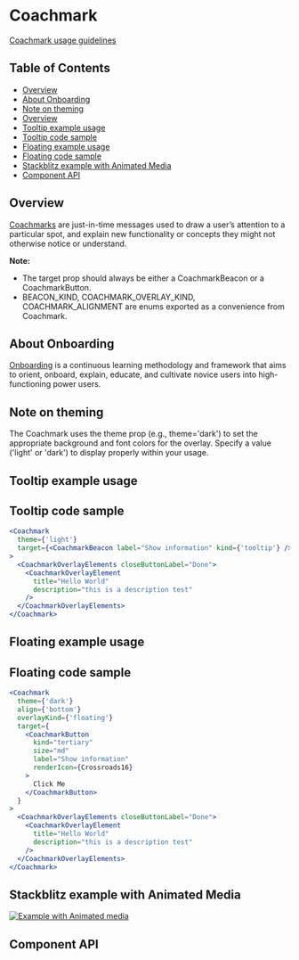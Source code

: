 
<Meta title="Coachmark" component={Coachmark} />

# Coachmark

[Coachmark usage guidelines](https://pages.github.ibm.com/carbon/ibm-products/components/onboarding/coachmark/usage/)

## Table of Contents

- [Overview](#overview)
- [About Onboarding](#about-onboarding)
- [Note on theming](#note-on-theming)
- [Overview](#overview)
- [Tooltip example usage](#tooltip-example-usage)
- [Tooltip code sample](#tooltip-code-sample)
- [Floating example usage](#floating-example-usage)
- [Floating code sample](#floating-code-sample)
- [Stackblitz example with Animated Media](#stackblitz-example-with-animated-media)
- [Component API](#component-api)

## Overview

[Coachmarks](https://pages.github.ibm.com/carbon/ibm-products/components/onboarding/coachmark/usage)
are just-in-time messages used to draw a user’s attention to a particular spot,
and explain new functionality or concepts they might not otherwise notice or
understand.

**Note:**

- The target prop should always be either a CoachmarkBeacon or a
  CoachmarkButton.
- BEACON_KIND, COACHMARK_OVERLAY_KIND, COACHMARK_ALIGNMENT are enums exported as
  a convenience from Coachmark.

## About Onboarding

[Onboarding](https://pages.github.ibm.com/security/security-design/department/end-to-end-experiences/onboarding/overview/)
is a continuous learning methodology and framework that aims to orient, onboard,
explain, educate, and cultivate novice users into high-functioning power users.

## Note on theming

The Coachmark uses the theme prop (e.g., theme='dark') to set the appropriate
background and font colors for the overlay. Specify a value ('light' or 'dark')
to display properly within your usage.

## Tooltip example usage

<Canvas className="coachmarkExample" withSource="none">
  <div className="CoachmarkBaseExampleUsage">
    <Story of={CoachmarkStories.tooltip} />
  </div>
</Canvas>

## Tooltip code sample

```jsx
<Coachmark
  theme={'light'}
  target={<CoachmarkBeacon label="Show information" kind={'tooltip'} />}
>
  <CoachmarkOverlayElements closeButtonLabel="Done">
    <CoachmarkOverlayElement
      title="Hello World"
      description="this is a description test"
    />
  </CoachmarkOverlayElements>
</Coachmark>
```

## Floating example usage

<Canvas className="coachmarkExample" withSource="none">
  <div className="CoachmarkBaseExampleUsage">
    <Story of={CoachmarkStories.floating} />
  </div>
</Canvas>

## Floating code sample

```jsx
<Coachmark
  theme={'dark'}
  align={'bottom'}
  overlayKind={'floating'}
  target={
    <CoachmarkButton
      kind="tertiary"
      size="md"
      label="Show information"
      renderIcon={Crossroads16}
    >
      Click Me
    </CoachmarkButton>
  }
>
  <CoachmarkOverlayElements closeButtonLabel="Done">
    <CoachmarkOverlayElement
      title="Hello World"
      description="this is a description test"
    />
  </CoachmarkOverlayElements>
</Coachmark>
```
## Stackblitz example with Animated Media
[![Example with Animated media](https://developer.stackblitz.com/img/open_in_stackblitz.svg)](https://stackblitz.com/github/carbon-design-system/ibm-products/tree/main/examples/carbon-for-ibm-products/CoachmarkWithAnimatedMedia)

## Component API

<Controls />